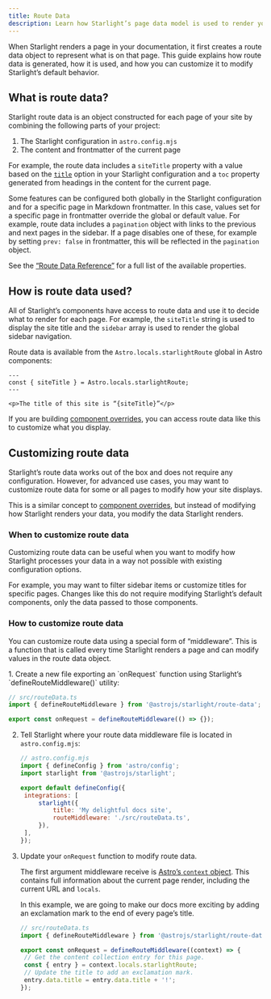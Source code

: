 ```yaml
---
title: Route Data
description: Learn how Starlight’s page data model is used to render your pages and how you can customize it.
---
```



When Starlight renders a page in your documentation, it first creates a route data object to represent what is on that page.
This guide explains how route data is generated, how it is used, and how you can customize it to modify Starlight’s default behavior.

## What is route data?

Starlight route data is an object constructed for each page of your site by combining the following parts of your project:

1. The Starlight configuration in `astro.config.mjs`
2. The content and frontmatter of the current page

For example, the route data includes a `siteTitle` property with a value based on the [`title`](/reference/configuration/#title-required) option in your Starlight configuration and a `toc` property generated from headings in the content for the current page.

Some features can be configured both globally in the Starlight configuration and for a specific page in Markdown frontmatter.
In this case, values set for a specific page in frontmatter override the global or default value.
For example, route data includes a `pagination` object with links to the previous and next pages in the sidebar.
If a page disables one of these, for example by setting `prev: false` in frontmatter, this will be reflected in the `pagination` object.

See the [“Route Data Reference”](/reference/route-data/) for a full list of the available properties.

## How is route data used?

All of Starlight’s components have access to route data and use it to decide what to render for each page.
For example, the `siteTitle` string is used to display the site title and the `sidebar` array is used to render the global sidebar navigation.

Route data is available from the `Astro.locals.starlightRoute` global in Astro components:

```astro title="example.astro"
---
const { siteTitle } = Astro.locals.starlightRoute;
---

<p>The title of this site is “{siteTitle}”</p>
```

If you are building [component overrides](/guides/overriding-components/), you can access route data like this to customize what you display.

## Customizing route data

Starlight’s route data works out of the box and does not require any configuration.
However, for advanced use cases, you may want to customize route data for some or all pages to modify how your site displays.

This is a similar concept to [component overrides](/guides/overriding-components/), but instead of modifying how Starlight renders your data, you modify the data Starlight renders.

### When to customize route data

Customizing route data can be useful when you want to modify how Starlight processes your data in a way not possible with existing configuration options.

For example, you may want to filter sidebar items or customize titles for specific pages.
Changes like this do not require modifying Starlight’s default components, only the data passed to those components.

### How to customize route data

You can customize route data using a special form of “middleware”.
This is a function that is called every time Starlight renders a page and can modify values in the route data object.

<Steps>
1. Create a new file exporting an `onRequest` function using Starlight’s `defineRouteMiddleware()` utility:

   ```ts
   // src/routeData.ts
   import { defineRouteMiddleware } from '@astrojs/starlight/route-data';

   export const onRequest = defineRouteMiddleware(() => {});
   ```

2. Tell Starlight where your route data middleware file is located in `astro.config.mjs`:

   ```js ins={9}
   // astro.config.mjs
   import { defineConfig } from 'astro/config';
   import starlight from '@astrojs/starlight';

   export default defineConfig({
   	integrations: [
   		starlight({
   			title: 'My delightful docs site',
   			routeMiddleware: './src/routeData.ts',
   		}),
   	],
   });
   ```

3. Update your `onRequest` function to modify route data.

   The first argument middleware receive is [Astro’s `context` object](https://docs.astro.build/en/reference/api-reference/).
   This contains full information about the current page render, including the current URL and `locals`.

   In this example, we are going to make our docs more exciting by adding an exclamation mark to the end of every page’s title.

   ```ts
   // src/routeData.ts
   import { defineRouteMiddleware } from '@astrojs/starlight/route-data';

   export const onRequest = defineRouteMiddleware((context) => {
   	// Get the content collection entry for this page.
   	const { entry } = context.locals.starlightRoute;
   	// Update the title to add an exclamation mark.
   	entry.data.title = entry.data.title + '!';
   });
   ```
</Steps>
